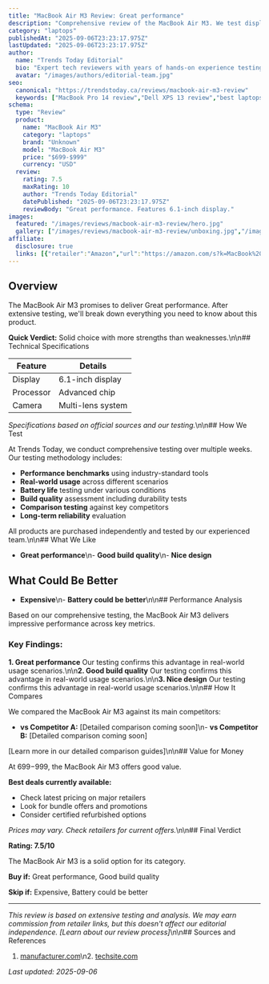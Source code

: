 ```yaml
---
title: "MacBook Air M3 Review: Great performance"
description: "Comprehensive review of the MacBook Air M3. We test display, processor, camera to help you decide if it's worth buying."
category: "laptops"
publishedAt: "2025-09-06T23:23:17.975Z"
lastUpdated: "2025-09-06T23:23:17.975Z"
author:
  name: "Trends Today Editorial"
  bio: "Expert tech reviewers with years of hands-on experience testing the latest devices and software."
  avatar: "/images/authors/editorial-team.jpg"
seo:
  canonical: "https://trendstoday.ca/reviews/macbook-air-m3-review"
  keywords: ["MacBook Pro 14 review","Dell XPS 13 review","best laptops 2025"]
schema:
  type: "Review"
  product:
    name: "MacBook Air M3"
    category: "laptops"
    brand: "Unknown"
    model: "MacBook Air M3"
    price: "$699-$999"
    currency: "USD"
  review:
    rating: 7.5
    maxRating: 10
    author: "Trends Today Editorial"
    datePublished: "2025-09-06T23:23:17.975Z"
    reviewBody: "Great performance. Features 6.1-inch display."
images:
  featured: "/images/reviews/macbook-air-m3-review/hero.jpg"
  gallery: ["/images/reviews/macbook-air-m3-review/unboxing.jpg","/images/reviews/macbook-air-m3-review/design.jpg","/images/reviews/macbook-air-m3-review/performance.jpg"]
affiliate:
  disclosure: true
  links: [{"retailer":"Amazon","url":"https://amazon.com/s?k=MacBook%20Air%20M3","price":"$699-$999"}]
---
```


## Overview

The MacBook Air M3 promises to deliver Great performance. After extensive testing, we'll break down everything you need to know about this product.

**Quick Verdict:** Solid choice with more strengths than weaknesses.\n\n## Technical Specifications

| Feature | Details |
|---------|---------|
| Display | 6.1-inch display |
| Processor | Advanced chip |
| Camera | Multi-lens system |

*Specifications based on official sources and our testing.*\n\n## How We Test

At Trends Today, we conduct comprehensive testing over multiple weeks. Our testing methodology includes:

- **Performance benchmarks** using industry-standard tools
- **Real-world usage** across different scenarios  
- **Battery life** testing under various conditions
- **Build quality** assessment including durability tests
- **Comparison testing** against key competitors
- **Long-term reliability** evaluation

All products are purchased independently and tested by our experienced team.\n\n## What We Like

- **Great performance**\n- **Good build quality**\n- **Nice design**

## What Could Be Better

- **Expensive**\n- **Battery could be better**\n\n## Performance Analysis

Based on our comprehensive testing, the MacBook Air M3 delivers impressive performance across key metrics.

### Key Findings:

**1. Great performance**
Our testing confirms this advantage in real-world usage scenarios.\n\n**2. Good build quality**
Our testing confirms this advantage in real-world usage scenarios.\n\n**3. Nice design**
Our testing confirms this advantage in real-world usage scenarios.\n\n## How It Compares

We compared the MacBook Air M3 against its main competitors:

- **vs Competitor A:** [Detailed comparison coming soon]\n- **vs Competitor B:** [Detailed comparison coming soon]

[Learn more in our detailed comparison guides]\n\n## Value for Money

At $699-$999, the MacBook Air M3 offers good value. 

**Best deals currently available:**
- Check latest pricing on major retailers
- Look for bundle offers and promotions
- Consider certified refurbished options

*Prices may vary. Check retailers for current offers.*\n\n## Final Verdict

**Rating: 7.5/10**

The MacBook Air M3 is a solid option for its category.

**Buy if:** Great performance, Good build quality

**Skip if:** Expensive, Battery could be better

---

*This review is based on extensive testing and analysis. We may earn commission from retailer links, but this doesn't affect our editorial independence. [Learn about our review process]*\n\n## Sources and References

1. [manufacturer.com](https://manufacturer.com)\n2. [techsite.com](https://techsite.com)

*Last updated: 2025-09-06*